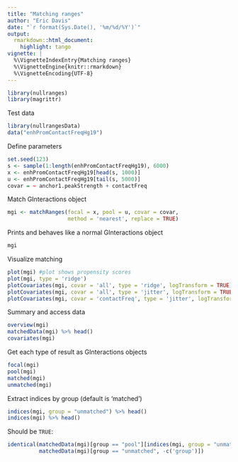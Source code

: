 ```yaml
---
title: "Matching ranges"
author: "Eric Davis"
date: "`r format(Sys.Date(), '%m/%d/%Y')`"
output:
  rmarkdown::html_document:
    highlight: tango
vignette: |
  %\VignetteIndexEntry{Matching ranges}
  %\VignetteEngine{knitr::rmarkdown}
  %\VignetteEncoding{UTF-8}
---
```


```r
library(nullranges)
library(magrittr)
```

Test data

```r
library(nullrangesData)
data("enhPromContactFreqHg19")
```

Define parameters

```r
set.seed(123)
s <- sample(1:length(enhPromContactFreqHg19), 6000)
x <- enhPromContactFreqHg19[head(s, 1000)]
u <- enhPromContactFreqHg19[tail(s, 5000)]
covar = ~ anchor1.peakStrength + contactFreq
```

Match GInteractions object

```r
mgi <- matchRanges(focal = x, pool = u, covar = covar,
                   method = 'nearest', replace = TRUE)
```

Prints and behaves like a normal GInteractions object

```r
mgi
```

Visualize matching

```r
plot(mgi) #plot shows propensity scores
plot(mgi, type = 'ridge')
plotCovariates(mgi, covar = 'all', type = 'ridge', logTransform = TRUE)
plotCovariates(mgi, covar = 'all', type = 'jitter', logTransform = TRUE)
plotCovariates(mgi, covar = 'contactFreq', type = 'jitter', logTransform = TRUE)
```

Summary and access data

```r
overview(mgi)
matchedData(mgi) %>% head()
covariates(mgi)
```

Get each type of result as GInteractions objects

```r
focal(mgi)
pool(mgi)
matched(mgi)
unmatched(mgi)
```

Extract indices by group (default is 'matched')

```r
indices(mgi, group = "unmatched") %>% head()
indices(mgi) %>% head()
```

Should be `TRUE`:

```r
identical(matchedData(mgi)[group == "pool"][indices(mgi, group = "unmatched"), -c('group')],
          matchedData(mgi)[group == "unmatched", -c('group')])
```
